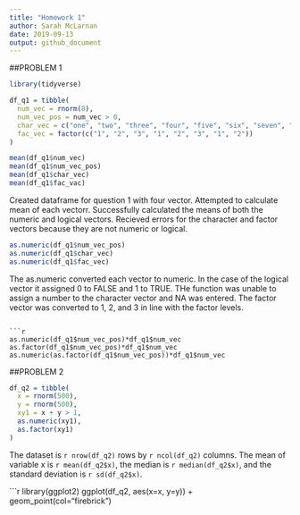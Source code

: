 ```yaml
---
title: "Homework 1"
author: Sarah McLarnan
date: 2019-09-13
output: github_document
---
```


##PROBLEM 1
```r

library(tidyverse)

df_q1 = tibble(
  num_vec = rnorm(8),
  num_vec_pos = num_vec > 0,
  char_vec = c("one", "two", "three", "four", "five", "six", "seven", "eight"),
  fac_vec = factor(c("1", "2", "3", "1", "2", "3", "1", "2"))
)

mean(df_q1$num_vec)
mean(df_q1$num_vec_pos)
mean(df_q1$char_vec)
mean(df_q1$fac_vac)

```
Created dataframe for question 1 with four vector. Attempted to calculate mean of each vectorr. Successfully calculated the means of both the numeric and logical vectors. Recieved errors for the character and factor vectors because they are not numeric or logical. 

```r

as.numeric(df_q1$num_vec_pos)
as.numeric(df_q1$char_vec)
as.numeric(df_q1$fac_vec)

```
The as.numeric converted each vector to numeric. In the case of the logical vector it assigned 0 to FALSE and 1 to TRUE. THe function was unable to assign a number to the character vector and NA was entered. The factor vector was converted to 1, 2, and 3 in line with the factor levels. 


```

```r

as.numeric(df_q1$num_vec_pos)*df_q1$num_vec
as.factor(df_q1$num_vec_pos)*df_q1$num_vec
as.numeric(as.factor(df_q1$num_vec_pos))*df_q1$num_vec

```
##PROBLEM 2

```r

df_q2 = tibble(
  x = rnorm(500),
  y = rnorm(500),
  xy1 = x + y > 1,
  as.numeric(xy1),
  as.factor(xy1)
)

```
The dataset is `r nrow(df_q2)` rows by `r ncol(df_q2)` columns. The mean of variable x is `r mean(df_q2$x)`, the median is `r median(df_q2$x)`, and the standard deviation is `r sd(df_q2$x)`. 

```r
library(ggplot2)
ggplot(df_q2, aes(x=x, y=y)) + geom_point(col="firebrick")

